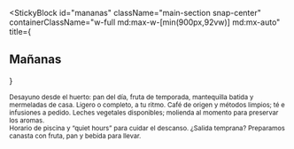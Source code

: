 
<StickyBlock
  id="mananas"
  className="main-section snap-center"
  containerClassName="w-full md:max-w-[min(900px,92vw)] md:mx-auto"
  title={<Reveal preset="up"><h2 className="text-2xl md:text-4xl font-semibold">Mañanas</h2></Reveal>}
>
  <Sub id="desayuno" preset="up">
    Desayuno desde el huerto: pan del día, fruta de temporada, mantequilla batida y mermeladas de casa. Ligero o completo, a tu ritmo.
  </Sub>

  <Sub id="programa_cafe" preset="left">
    Café de origen y métodos limpios; té e infusiones a pedido. Leches vegetales disponibles; molienda al momento para preservar los aromas.
  </Sub>

  <div className="relative overflow-hidden rounded-[28px] ring-1 ring-black/10 shadow-[0_20px_60px_-20px_rgba(0,0,0,0.35)]">
    <ParallaxImage
      src="/images/casa/cafe.jpg"
      alt="Mañanas: café, luz y calma"
      heightVh={46}
      speed={0.22}
    />
  </div>

  <Sub id="ritmo" preset="fade">
    Horario de piscina y “quiet hours” para cuidar el descanso. ¿Salida temprana? Preparamos canasta con fruta, pan y bebida para llevar.
  </Sub>
</StickyBlock>
